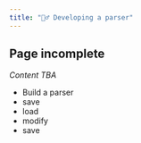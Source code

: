 ```yaml
---
title: "🤷‍♂️ Developing a parser"
---
```



::: {.callout-warning}
## Page incomplete

*Content TBA*
:::



- Build a parser
- save
- load 
- modify
- save

